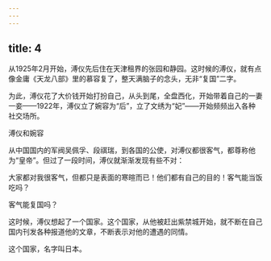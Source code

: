 ```yaml
---
---
---
```

title: 4
---



从1925年2月开始，溥仪先后住在天津租界的张园和静园。这时候的溥仪，就有点像金庸《天龙八部》里的慕容复了，整天满脑子的念头，无非“复国”二字。

为此，溥仪花了大价钱开始打扮自己，从头到尾，全盘西化，开始带着自己的一妻一妾——1922年，溥仪立了婉容为“后”，立了文绣为“妃”——开始频频出入各种社交场所。

溥仪和婉容



从中国国内的军阀吴佩孚、段祺瑞，到各国的公使，对溥仪都很客气，都尊称他为“皇帝”。但过了一段时间，溥仪就渐渐发现有些不对：

大家都对我很客气，但都只是表面的寒暄而已！他们都有自己的目的！客气能当饭吃吗？

客气能复国吗？

这时候，溥仪想起了一个国家。这个国家，从他被赶出紫禁城开始，就不断在自己国内刊发各种报道他的文章，不断表示对他的遭遇的同情。

这个国家，名字叫日本。